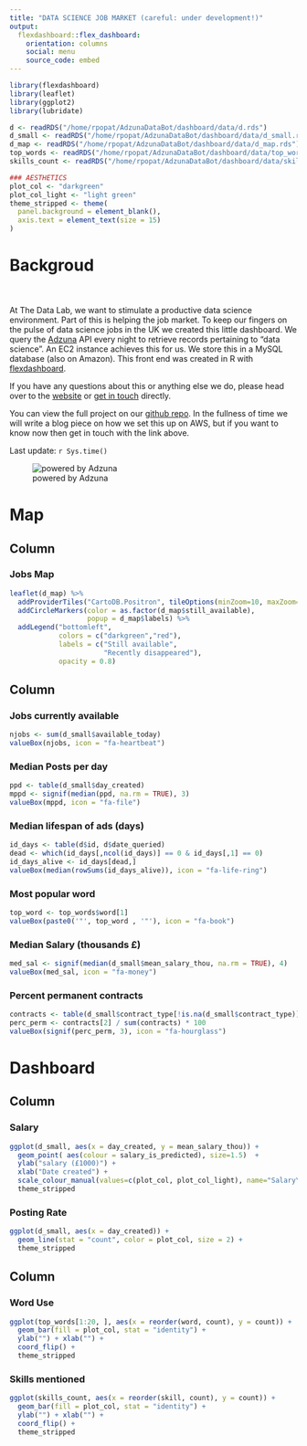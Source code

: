 ```yaml
---
title: "DATA SCIENCE JOB MARKET (careful: under development!)"
output: 
  flexdashboard::flex_dashboard:
    orientation: columns
    social: menu
    source_code: embed
---
```


```r
library(flexdashboard)
library(leaflet)
library(ggplot2)
library(lubridate)

d <- readRDS("/home/rpopat/AdzunaDataBot/dashboard/data/d.rds")
d_small <- readRDS("/home/rpopat/AdzunaDataBot/dashboard/data/d_small.rds")
d_map <- readRDS("/home/rpopat/AdzunaDataBot/dashboard/data/d_map.rds")
top_words <- readRDS("/home/rpopat/AdzunaDataBot/dashboard/data/top_words.rds")
skills_count <- readRDS("/home/rpopat/AdzunaDataBot/dashboard/data/skills_count.rds")

### AESTHETICS
plot_col <- "darkgreen"
plot_col_light <- "light green"
theme_stripped <- theme(
  panel.background = element_blank(),
  axis.text = element_text(size = 15)
)
```

Backgroud {.sidebar}
=======================================================================

<br></br>
At The Data Lab, we want to stimulate a productive data science environment. Part of this is helping the job market. To keep our fingers on the pulse of data science jobs in the UK we created this little dashboard. We query the [Adzuna](https://developer.adzuna.com/) API every night to retrieve records pertaining to "data science". An EC2 instance achieves this for us. We store this in a MySQL database (also on Amazon). This front end was created in R with [flexdashboard](http://rmarkdown.rstudio.com/flexdashboard/index.html).

If you have any questions about this or anything else we do, please head over to the [website](http://thedatalab.com/) or [get in touch](mailto:info@thedatalab.com) directly.

You can view the full project on our [github repo](https://github.com/rmnppt/AdzunaDataBot). In the fullness of time we will write a blog piece on how we set this up on AWS, but if you want to know now then get in touch with the link above.

Last update: `r Sys.time()`


![powered by Adzuna](/home/rpopat/AdzunaDataBot/logos/adzuna_logo_small.jpg)


Map
=======================================================================

Column {data-width=650}
-----------------------------------------------------------------------

### Jobs Map

```r
leaflet(d_map) %>%
  addProviderTiles("CartoDB.Positron", tileOptions(minZoom=10, maxZoom=17)) %>%  
  addCircleMarkers(color = as.factor(d_map$still_available),
                   popup = d_map$labels) %>%
  addLegend("bottomleft", 
            colors = c("darkgreen","red"),
            labels = c("Still available",
                       "Recently disappeared"), 
            opacity = 0.8)
```

Column {data-width=400}
-----------------------------------------------------------------------

### Jobs currently available

```r
njobs <- sum(d_small$available_today)
valueBox(njobs, icon = "fa-heartbeat")
```

### Median Posts per day

```r
ppd <- table(d_small$day_created)
mppd <- signif(median(ppd, na.rm = TRUE), 3)
valueBox(mppd, icon = "fa-file")
```

### Median lifespan of ads (days)

```r
id_days <- table(d$id, d$date_queried)
dead <- which(id_days[,ncol(id_days)] == 0 & id_days[,1] == 0)
id_days_alive <- id_days[dead,]
valueBox(median(rowSums(id_days_alive)), icon = "fa-life-ring")
```

### Most popular word

```r
top_word <- top_words$word[1]
valueBox(paste0('"', top_word , '"'), icon = "fa-book")
```

### Median Salary (thousands £)

```r
med_sal <- signif(median(d_small$mean_salary_thou, na.rm = TRUE), 4)
valueBox(med_sal, icon = "fa-money")
```

### Percent permanent contracts

```r
contracts <- table(d_small$contract_type[!is.na(d_small$contract_type)])
perc_perm <- contracts[2] / sum(contracts) * 100
valueBox(signif(perc_perm, 3), icon = "fa-hourglass")
```



Dashboard
=======================================================================

Column {data-width=400}
-----------------------------------------------------------------------

### Salary

```r
ggplot(d_small, aes(x = day_created, y = mean_salary_thou)) + 
  geom_point( aes(colour = salary_is_predicted), size=1.5)  + 
  ylab("salary (£1000)") + 
  xlab("Date created") +  
  scale_colour_manual(values=c(plot_col, plot_col_light), name="Salary\nType", breaks=c("0", "1"), labels=c("Actual", "Predicted")) + 
  theme_stripped 
```

### Posting Rate

```r
ggplot(d_small, aes(x = day_created)) +
  geom_line(stat = "count", color = plot_col, size = 2) +
  theme_stripped
```


Column {data-width=400}
-----------------------------------------------------------------------

### Word Use

```r
ggplot(top_words[1:20, ], aes(x = reorder(word, count), y = count)) +
  geom_bar(fill = plot_col, stat = "identity") +
  ylab("") + xlab("") +
  coord_flip() +
  theme_stripped
```

### Skills mentioned
```r
ggplot(skills_count, aes(x = reorder(skill, count), y = count)) +
  geom_bar(fill = plot_col, stat = "identity") +
  ylab("") + xlab("") +
  coord_flip() +
  theme_stripped
```
